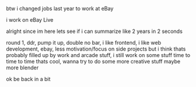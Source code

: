 btw i changed jobs last year to work at eBay

i work on eBay Live

alright since im here lets see if i can summarize like 2 years in 2 seconds

round 1, ddr, pump it up, double no bar, i like frontend, i like web development, ebay, less motivation/focus on side projects but i think thats probably filled up by work and arcade stuff, i still work on some stuff time to time to time thats cool, wanna try to do some more creative stuff maybe more blender

ok be back in a bit